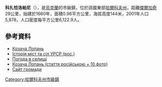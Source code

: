 {{no footnotes|time=2015-09-16T01:00:51+00:00}}
{{coord|50|20|11|N|36|10|43|E|scale:30000_region:UA|display=title}}

'''科扎恰洛帕尼'''（{{lang-uk|Козача Лопань}}），是[[烏克蘭|烏克蘭]]的市級鎮，位於該國東部[[哈爾科夫州|哈爾科夫州]]，距離[[傑爾加奇|傑爾加奇]]29公里，始建於1660年，面積0.96平方公里，海拔高度144米，2001年人口5,878，人口密度每平方公里6,122.9人。

==參考資料==
* [http://w1.c1.rada.gov.ua/pls/z7502/A005?rdat1=22.08.2011&rf7571=32931 Козача Лопань]
* [https://web.archive.org/web/20110101080521/http://www.igsu.org.ua/Harkovskja.obl/Dergaczevskij.rajon/Kazaczxja_Lopanx.html Історія міст та сіл УРСР (рос.)]
* [http://weather.in.ua/ua/har'kovskaja/10962 Погода в селищі]
* [https://web.archive.org/web/20140720120154/http://pdalex.org.ua/?page_id=34 Козача Лопань (стаття російською + 10 фото)]
* [http://1ua.com.ua/c731### Сайт громади]

{{DEFAULTSORT:Козача Лопань}}
[[Category:哈爾科夫州市級鎮|Category:哈爾科夫州市級鎮]]


{{Kharkiv-geo-stub}}